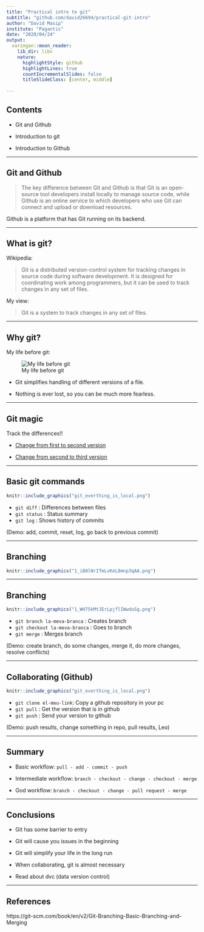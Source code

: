```yaml
---
title: "Practical intro to git"
subtitle: "github.com/david26694/practical-git-intro"
author: "David Masip"
institute: "Pagantis"
date: "2020/04/24"
output:
  xaringan::moon_reader:
    lib_dir: libs
    nature:
      highlightStyle: github
      highlightLines: true
      countIncrementalSlides: false
      titleSlideClass: [center, middle]
      
---
```


## Contents

- Git and Github

- Introduction to git

- Introduction to Github

---

## Git and Github

> The key difference between Git and Github is that Git is an open-source tool developers install locally to manage source code, while Github is an online service to which developers who use Git can connect and upload or download resources.

Github is a platform that has Git running on its backend.

---

## What is git?

Wikipedia:

> Git is a distributed version-control system for tracking changes in source code during software development. It is designed for coordinating work among programmers, but it can be used to track changes in any set of files.

My view:

> Git is a system to track changes in any set of files.

---

## Why git?

My life before git:

![My life before git](life_before_git.png)

- Git simplifies handling of different versions of a file.

- Nothing is ever lost, so you can be much more fearless.

---

## Git magic

Track the differences!!

- [Change from first to second version](https://github.com/david26694/practical-git-intro/commit/45551a07d2ee8dd0e408c969fb78e7e6f467db57)

- [Change from second to third version](https://github.com/david26694/practical-git-intro/commit/745d386518a5a5bd85f072032974b9e1cb42843a)


---

## Basic git commands

```r
knitr::include_graphics("git_everthing_is_local.png")
```


- `git diff` : Differences between files
- `git status` : Status summary
- `git log` : Shows history of commits

(Demo: add, commit, reset, log, go back to previous commit)

---

## Branching

```r
knitr::include_graphics("1_iB8lNrITmLvKeL8mnp3qAA.png")
```

---

## Branching

```r
knitr::include_graphics("1_WH75kMtJErLpjflIWwduSg.png")
```

- `git branch la-meva-branca` : Creates branch
- `git checkout la-meva-branca` : Goes to branch
- `git merge` : Merges branch

(Demo: create branch, do some changes, merge it, do more changes, resolve conflicts)

---

## Collaborating (Github)

```r
knitr::include_graphics("git_everthing_is_local.png")
```

- `git clone el-meu-link`: Copy a github repository in your pc
- `git pull` : Get the version that is in github
- `git push` : Send your version to github

(Demo: push results, change something in repo, pull results, Leo)

---

## Summary

- Basic workflow: `pull - add - commit - push`

- Intermediate workflow: `branch - checkout - change - checkout - merge`

- God workflow: `branch - checkout - change - pull request - merge`


---

## Conclusions

- Git has some barrier to entry

- Git will cause you issues in the beginning

- Git will simplify your life in the long run

- When collaborating, git is almost necessary

- Read about dvc (data version control)

---

## References

https://git-scm.com/book/en/v2/Git-Branching-Basic-Branching-and-Merging